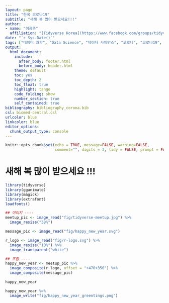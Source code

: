 ```yaml
---
layout: page
title: "한국 코로나19"
subtitle: "새해 복 많이 받으세요!!!"
author:
- name: "이광춘"
  affiliation: "[Tidyverse Korea](https://www.facebook.com/groups/tidyverse/)"
date: "`r Sys.Date()`"
tags: ["데이터 과학", "Data Science", "데이터 사이언스", "코로나", "코로나19", "covid-19", "corona", "새해 복 많이 받으세요", "happy new year"]
output:
  html_document: 
    include:
      after_body: footer.html
      before_body: header.html
    theme: default
    toc: yes
    toc_depth: 2
    toc_float: true
    highlight: tango
    code_folding: show
    number_section: true
    self_contained: true
bibliography: bibliography_corona.bib
csl: biomed-central.csl
urlcolor: blue
linkcolor: blue
editor_options: 
  chunk_output_type: console
---
```


```r
knitr::opts_chunk$set(echo = TRUE, message=FALSE, warning=FALSE,
                      comment="", digits = 3, tidy = FALSE, prompt = FALSE, fig.align = 'center')

```

<center>
</center>

# 새해 복 많이 받으세요 !!! {#corona-flag-data}


```r
library(tidyverse)
library(gganimate)
library(magick)
library(extrafont)
loadfonts()

## 이미지 ----
meetup_pic <- image_read("fig/tidyverse-meetup.jpg") %>% 
  image_resize("38%")

message_pic <- image_read("fig/happy_new_year.svg")

r_logo <- image_read("fig/r-logo.svg") %>% 
  image_resize("10%") %>% 
  image_transparent("white")

## 조합 ----
happy_new_year <- meetup_pic %>% 
  image_composite(r_logo, offset = "+470+350") %>% 
  image_composite(message_pic)

happy_new_year

happy_new_year %>% 
  image_write("fig/happy_new_year_greentings.png")

```

